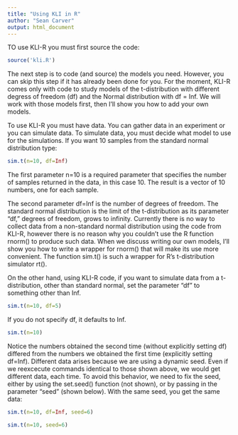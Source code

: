 ```yaml
---
title: "Using KLI in R"
author: "Sean Carver"
output: html_document
---
```


TO use KLI-R you must first source the code:

```r
source('kli.R')
```

The next step is to code (and source) the models you need.  However, you can skip this step if it has already been done for you.  For the moment, KLI-R comes only with code to study models of the t-distribution with different degress of freedom (df) and the Normal distribution with df = Inf.  We will work with those models first, then I'll show you how to add your own models.

To use KLI-R you must have data.  You can gather data in an experiment or you can simulate data.  To simulate data, you must decide what model to use for the simulations.  If you want 10 samples from the standard normal distribution type:

```r
sim.t(n=10, df=Inf)
```

The first parameter n=10 is a required parameter that specifies the number of samples returned in the data, in this case 10.  The result is a vector of 10 numbers, one for each sample.

The second parameter df=Inf is the number of degrees of freedom.
The standard normal distribution is the limit of the t-distribution as its parameter "df," degrees of freedom, grows to infinity.  Currently there is no way to collect data from a non-standard normal distribution using the code from KLI-R, however there is no reason why you couldn't use the R function rnorm() to produce such data.  When we discuss writing our own models, I'll show you how to write a wrapper for rnorm() that will make its use more convenient.  The function sim.t() is such a wrapper for R's t-distribution simulator rt().

On the other hand, using KLI-R code, if you want to simulate data from a t-distribution, other than standard normal, set the parameter "df" to something other than Inf.

```r
sim.t(n=10, df=5)
```

If you do not specify df, it defaults to Inf.

```r
sim.t(n=10)
```

Notice the numbers obtained the second time (without explicitly setting df) differed from the numbers we obtained the first time (explicitly setting df=Inf).  Different data arises because we are using a dynamic seed.  Even if we reexcecute commands identical to those shown above, we would get different data, each time.  To avoid this behavior, we need to fix the seed, either by using the set.seed() function (not shown), or by passing in the parameter "seed" (shown below).  With the same seed, you get the same data:

```r
sim.t(n=10, df=Inf, seed=6)
```

```r
sim.t(n=10, seed=6)
```
